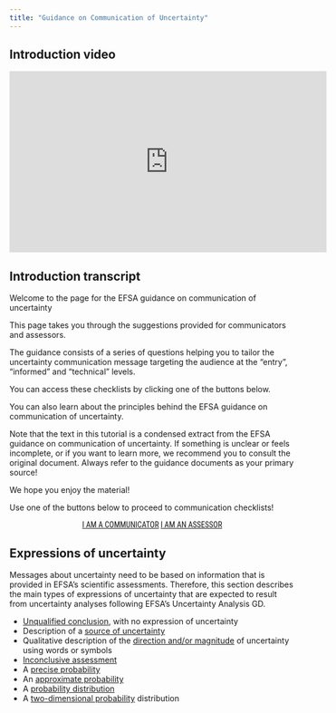 ```yaml
---
title: "Guidance on Communication of Uncertainty"
---
```


:::: {.panel-tabset}

## Introduction video

<iframe width="560px" height="320px" allowfullscreen="true" allow="autoplay *" title="Sequence_01_UncertaintyCommunication" src="https://lu.instructuremedia.com/embed/80d0207a-7fe7-4f25-bf38-f17c21948716" frameborder="0"></iframe>

## Introduction transcript

Welcome to the page for the EFSA guidance on communication of uncertainty

This page takes you through the suggestions provided for communicators and assessors. 

The guidance consists of a series of questions helping you to tailor the uncertainty communication message targeting the audience at the “entry”, “informed” and “technical” levels.

You can access these checklists by clicking one of the buttons below. 

You can also learn about the principles behind the EFSA guidance on communication of uncertainty. 

Note that the text in this tutorial is a condensed extract from the EFSA guidance on communication of uncertainty. If something is unclear or feels incomplete, or if you want to learn more, we recommend you to consult the original document. Always refer to the guidance documents as your primary source! 

We hope you enjoy the material!

::::

Use one of the buttons below to proceed to communication checklists!

::: {#start-btn style="font-family: 'Roboto Condensed', Roboto, sans-serif; text-align: center;"}
[I AM A COMMUNICATOR](uncertainty-communication/communicator.qmd){.btn .btn-secondary .btn role="button"}
[I AM AN ASSESSOR](uncertainty-communication/assessor.qmd){.btn .btn-secondary .btn role="button"}
:::

:::{.callout-tip}
## Expressions of uncertainty

Messages about uncertainty need to be based on information that is provided in EFSA’s scientific assessments. Therefore, this section describes the main types of expressions of uncertainty that are expected to result from uncertainty analyses following EFSA’s Uncertainty Analysis GD.

- [Unqualified conclusion](uncertainty-communication/expressions-unqualified.qmd), with no expression of uncertainty
- Description of a [source of uncertainty](uncertainty-communication/expressions-sources.qmd) 
- Qualitative description of the [direction and/or magnitude](uncertainty-communication/expressions-direction.qmd) of uncertainty using words or symbols
- [Inconclusive assessment](uncertainty-communication/expressions-inconclusive.qmd)
- A [precise probability](uncertainty-communication/expressions-precise.qmd)
- An [approximate probability](uncertainty-communication/expressions-approximate.qmd)
- A [probability distribution](uncertainty-communication/expressions-distribution.qmd)
- A [two-dimensional probability](uncertainty-communication/expressions-2d.qmd) distribution
:::

